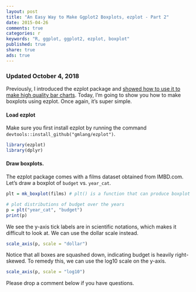 ```yaml
---
layout: post
title: "An Easy Way to Make Ggplot2 Boxplots, ezplot - Part 2"
date: 2015-04-26 
comments: true
categories: r
keywords: "R, ggplot, ggplot2, ezplot, boxplot"
published: true
share: true
ads: true
---
```


### Updated October 4, 2018

Previously, I introduced the ezplot package and [showed how to use it to make high quality bar charts](http://masterr.org/r/an-easy-way-to-make-ggplot2-plots-ezplot-part1/). Today, I'm going to show you how to make boxplots using ezplot. Once again, it's super simple.

#### Load ezplot

Make sure you first install ezplot by running the command `devtools::install_github("gmlang/ezplot")`.
```r
library(ezplot)
library(dplyr)
```

#### Draw boxplots. 

The ezplot package comes with a films dataset obtained from IMBD.com. Let's 
draw a boxplot of `budget` vs. `year_cat`. 
```r
plt = mk_boxplot(films) # plt() is a function that can produce boxplot 

# plot distributions of budget over the years
p = plt("year_cat", "budget") 
print(p)
```

We see the y-axis tick labels are in scientific notations, which makes it difficult to look at. We can use the dollar scale instead.
```r
scale_axis(p, scale = "dollar")
```

Notice that all boxes are squashed down, indicating budget is heavily right-skewed. To remedy this, we can use the log10 scale on the y-axis. 
```r
scale_axis(p, scale = "log10")
```

Please drop a comment below if you have questions.